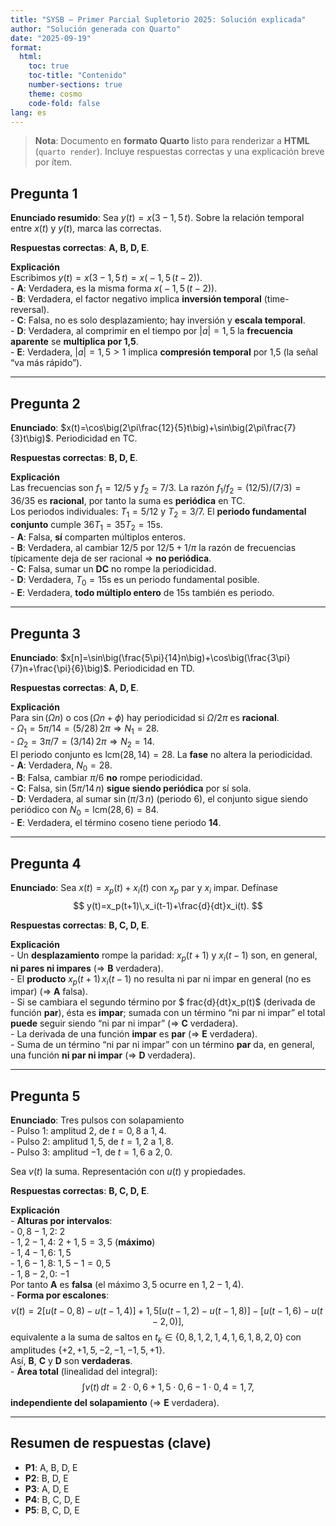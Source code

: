 ```yaml
---
title: "SYSB — Primer Parcial Supletorio 2025: Solución explicada"
author: "Solución generada con Quarto"
date: "2025-09-19"
format:
  html:
    toc: true
    toc-title: "Contenido"
    number-sections: true
    theme: cosmo
    code-fold: false
lang: es
---
```


> **Nota**: Documento en **formato Quarto** listo para renderizar a **HTML** (`quarto render`). Incluye respuestas correctas y una explicación breve por ítem.

## Pregunta 1

**Enunciado resumido**: Sea $y(t)=x(3-1{,}5\,t)$. Sobre la relación temporal entre $x(t)$ y $y(t)$, marca las correctas.

**Respuestas correctas**: **A, B, D, E**.

**Explicación**  
Escribimos $y(t)=x(3-1{,}5\,t)=x\big(-1{,}5\,(t-2)\big)$.  
- **A**: Verdadera, es la misma forma $x\big(-1{,}5\,(t-2)\big)$.  
- **B**: Verdadera, el factor negativo implica **inversión temporal** (time-reversal).  
- **C**: Falsa, no es solo desplazamiento; hay inversión y **escala temporal**.  
- **D**: Verdadera, al comprimir en el tiempo por $|a|=1{,}5$ la **frecuencia aparente** se **multiplica por 1,5**.  
- **E**: Verdadera, $|a|=1{,}5>1$ implica **compresión temporal** por 1,5 (la señal “va más rápido”).

---

## Pregunta 2

**Enunciado**: $x(t)=\cos\big(2\pi\frac{12}{5}t\big)+\sin\big(2\pi\frac{7}{3}t\big)$. Periodicidad en TC.

**Respuestas correctas**: **B, D, E**.

**Explicación**  
Las frecuencias son $f_1=12/5$ y $f_2=7/3$. La razón $f_1/f_2=(12/5)/(7/3)=36/35$ es **racional**, por tanto la suma es **periódica** en TC.  
Los periodos individuales: $T_1=5/12$ y $T_2=3/7$. El **periodo fundamental conjunto** cumple $36T_1=35T_2=15\text{s}$.  
- **A**: Falsa, **sí** comparten múltiplos enteros.  
- **B**: Verdadera, al cambiar $12/5$ por $12/5+1/\pi$ la razón de frecuencias típicamente deja de ser racional $\Rightarrow$ **no periódica**.  
- **C**: Falsa, sumar un **DC** no rompe la periodicidad.  
- **D**: Verdadera, $T_0=15\text{s}$ es un periodo fundamental posible.  
- **E**: Verdadera, **todo múltiplo entero** de $15\text{s}$ también es periodo.

---

## Pregunta 3

**Enunciado**: $x[n]=\sin\big(\frac{5\pi}{14}n\big)+\cos\big(\frac{3\pi}{7}n+\frac{\pi}{6}\big)$. Periodicidad en TD.

**Respuestas correctas**: **A, D, E**.

**Explicación**  
Para $\sin(\Omega n)$ o $\cos(\Omega n+\phi)$ hay periodicidad si $\Omega/2\pi$ es **racional**.  
- $\Omega_1=5\pi/14=(5/28)\,2\pi\Rightarrow N_1=28$.  
- $\Omega_2=3\pi/7=(3/14)\,2\pi\Rightarrow N_2=14$.  
El periodo conjunto es $\mathrm{{lcm}}(28,14)=28$. La **fase** no altera la periodicidad.  
- **A**: Verdadera, $N_0=28$.  
- **B**: Falsa, cambiar $\pi/6$ **no** rompe periodicidad.  
- **C**: Falsa, $\sin(5\pi/14\,n)$ **sigue siendo periódica** por sí sola.  
- **D**: Verdadera, al sumar $\sin(\pi/3\,n)$ (periodo 6), el conjunto sigue siendo periódico con $N_0=\mathrm{{lcm}}(28,6)=84$.  
- **E**: Verdadera, el término coseno tiene periodo **14**.

---

## Pregunta 4

**Enunciado**: Sea $x(t)=x_p(t)+x_i(t)$ con $x_p$ par y $x_i$ impar. Defínase  
$$ y(t)=x_p(t+1)\,x_i(t-1)+\frac{d}{dt}x_i(t). $$

**Respuestas correctas**: **B, C, D, E**.

**Explicación**  
- Un **desplazamiento** rompe la paridad: $x_p(t+1)$ y $x_i(t-1)$ son, en general, **ni pares ni impares** ($\Rightarrow$ **B** verdadera).  
- El **producto** $x_p(t+1)\,x_i(t-1)$ no resulta ni par ni impar en general (no es impar) ($\Rightarrow$ **A** falsa).  
- Si se cambiara el segundo término por $	frac{d}{dt}x_p(t)$ (derivada de función **par**), ésta es **impar**; sumada con un término “ni par ni impar” el total **puede** seguir siendo “ni par ni impar” ($\Rightarrow$ **C** verdadera).  
- La derivada de una función **impar** es **par** ($\Rightarrow$ **E** verdadera).  
- Suma de un término “ni par ni impar” con un término **par** da, en general, una función **ni par ni impar** ($\Rightarrow$ **D** verdadera).

---

## Pregunta 5

**Enunciado**: Tres pulsos con solapamiento  
- Pulso 1: amplitud $2$, de $t=0{,}8$ a $1{,}4$.  
- Pulso 2: amplitud $1{,}5$, de $t=1{,}2$ a $1{,}8$.  
- Pulso 3: amplitud $-1$, de $t=1{,}6$ a $2{,}0$.

Sea $v(t)$ la suma. Representación con $u(t)$ y propiedades.

**Respuestas correctas**: **B, C, D, E**.

**Explicación**  
- **Alturas por intervalos**:  
  - $0{,}8-1{,}2$: $2$  
  - $1{,}2-1{,}4$: $2+1{,}5=3{,}5$ (**máximo**)  
  - $1{,}4-1{,}6$: $1{,}5$  
  - $1{,}6-1{,}8$: $1{,}5-1=0{,}5$  
  - $1{,}8-2{,}0$: $-1$  
  Por tanto **A** es **falsa** (el máximo $3{,}5$ ocurre en $1{,}2-1{,}4$).  
- **Forma por escalones**:  
  $$ v(t)=2[u(t-0{,}8)-u(t-1{,}4)]+1{,}5[u(t-1{,}2)-u(t-1{,}8)]- [u(t-1{,}6)-u(t-2{,}0)], $$
  equivalente a la suma de saltos en $t_k\in\{0{,}8,1{,}2,1{,}4,1{,}6,1{,}8,2{,}0\}$ con amplitudes $\{+2,+1{,}5,-2,-1,-1{,}5,+1\}$.  
  Así, **B**, **C** y **D** son **verdaderas**.  
- **Área total** (linealidad del integral):  
  $$ \int v(t)\,dt=2\cdot0{,}6+1{,}5\cdot0{,}6-1\cdot0{,}4=1{,}7, $$
  **independiente del solapamiento** ($\Rightarrow$ **E** verdadera).

---

## Resumen de respuestas (clave)

- **P1**: A, B, D, E  
- **P2**: B, D, E  
- **P3**: A, D, E  
- **P4**: B, C, D, E  
- **P5**: B, C, D, E
